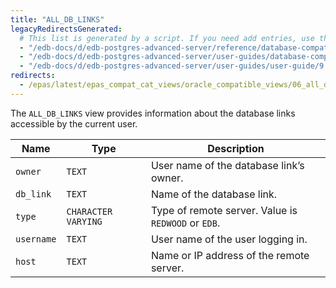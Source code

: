 ```yaml
---
title: "ALL_DB_LINKS"
legacyRedirectsGenerated:
  # This list is generated by a script. If you need add entries, use the `legacyRedirects` key.
  - "/edb-docs/d/edb-postgres-advanced-server/reference/database-compatibility-for-oracle-developers-reference-guide/9.6/Database_Compatibility_for_Oracle_Developers_Reference_Guide.1.110.html"
  - "/edb-docs/d/edb-postgres-advanced-server/user-guides/database-compatibility-for-oracle-developers-guide/9.5/Database_Compatibility_for_Oracle_Developers_Guide.1.228.html"
  - "/edb-docs/d/edb-postgres-advanced-server/user-guides/user-guide/9.5/EDB_Postgres_Enterprise_Guide.1.174.html"
redirects:
  - /epas/latest/epas_compat_cat_views/oracle_compatible_views/06_all_db_links/ #generated for docs/epas/reorg-role-use-case-mode
---
```


<div id="all_db_links" class="registered_link"></div>

The `ALL_DB_LINKS` view provides information about the database links accessible by the current user.

| Name       | Type                | Description                                                     |
| ---------- | ------------------- | --------------------------------------------------------------- |
| `owner`    | `TEXT`              | User name of the database link’s owner.                         |
| `db_link`  | `TEXT`              | Name of the database link.                                      |
| `type`     | `CHARACTER VARYING` | Type of remote server. Value is `REDWOOD` or `EDB`.             |
| `username` | `TEXT`              | User name of the user logging in.                               |
| `host`     | `TEXT`              | Name or IP address of the remote server.                        |
